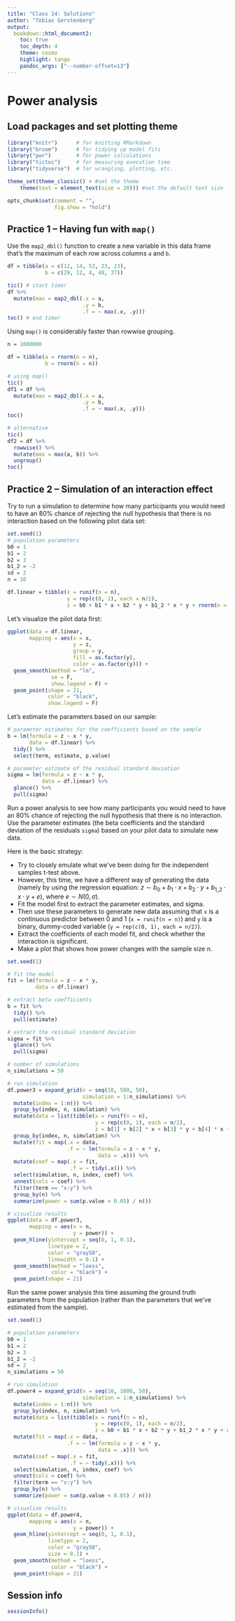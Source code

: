 ```yaml
---
title: "Class 14: Solutions"
author: "Tobias Gerstenberg"
output:
  bookdown::html_document2:
    toc: true
    toc_depth: 4
    theme: cosmo
    highlight: tango
    pandoc_args: ["--number-offset=13"]
---
```


# Power analysis

## Load packages and set plotting theme  

```r
library("knitr")      # for knitting RMarkdown 
library("broom")      # for tidying up model fits
library("pwr")        # for power calculations
library("tictoc")     # for measuring execution time 
library("tidyverse")  # for wrangling, plotting, etc. 
```

```r
theme_set(theme_classic() + #set the theme 
    theme(text = element_text(size = 20))) #set the default text size

opts_chunk$set(comment = "",
               fig.show = "hold")
```

## Practice 1 -- Having fun with `map()`

Use the `map2_dbl()` function to create a new variable in this data frame that's the maximum of each row across columns `a` and `b`. 

```r
df = tibble(a = c(12, 14, 52, 23, 23),
            b = c(29, 12, 4, 48, 37))

tic() # start timer
df %>% 
  mutate(max = map2_dbl(.x = a,
                        .y = b,
                        .f = ~ max(.x, .y)))
toc() # end timer
```

Using `map()` is considerably faster than rowwise grouping. 

```r
n = 1000000

df = tibble(a = rnorm(n = n),
            b = rnorm(n = n))

# using map()
tic() 
df1 = df %>% 
  mutate(max = map2_dbl(.x = a,
                        .y = b,
                        .f = ~ max(.x, .y)))
toc() 

# alternative 
tic()
df2 = df %>%
  rowwise() %>%
  mutate(max = max(a, b)) %>% 
  ungroup()
toc()
```

## Practice 2 -- Simulation of an interaction effect

Try to run a simulation to determine how many participants you would need to have an 80% chance of rejecting the null hypothesis that there is no interaction based on the following pilot data set:  

```r
set.seed(1)
# population parameters 
b0 = 1
b1 = 2
b2 = 3
b1_2 = -2
sd = 2
n = 10 

df.linear = tibble(x = runif(n = n),
                   y = rep(c(0, 1), each = n/2),
                   z = b0 + b1 * x + b2 * y + b1_2 * x * y + rnorm(n = n, sd = sd))
```

Let's visualize the pilot data first: 

```r
ggplot(data = df.linear,
       mapping = aes(x = x,
                     y = z,
                     group = y,
                     fill = as.factor(y),
                     color = as.factor(y))) + 
  geom_smooth(method = "lm",
              se = F,
              show.legend = F) +
  geom_point(shape = 21,
             color = "black",
             show.legend = F)
```

Let's estimate the parameters based on our sample: 

```r
# parameter estimates for the coefficients based on the sample 
b = lm(formula = z ~ x * y,
       data = df.linear) %>% 
  tidy() %>% 
  select(term, estimate, p.value)

# parameter estimate of the residual standard deviation 
sigma = lm(formula = z ~ x * y,
           data = df.linear) %>% 
  glance() %>% 
  pull(sigma)
```

Run a power analysis to see how many participants you would need to have an 80% chance of rejecting the null hypothesis that there is no interaction. Use the parameter estimates (the beta coefficients and the standard deviation of the residuals `sigma`) based on your pilot data to simulate new data. 

Here is the basic strategy: 

- Try to closely emulate what we've been doing for the independent samples t-test above.
- However, this time, we have a different way of generating the data (namely by using the regression equation: $z \sim b_0 + b_1 \cdot x + b_2 \cdot y + b_{1\_2} \cdot x \cdot y + e)$, where $e \sim N(0, \sigma)$.
- Fit the model first to extract the parameter estimates, and sigma. 
- Then use these parameters to generate new data assuming that `x` is a continuous predictor between 0 and 1 (`x = runif(n = n)`) and `y` is a binary, dummy-coded variable (`y = rep(c(0, 1), each = n/2)`).
- Extract the coefficients of each model fit, and check whether the interaction is significant. 
- Make a plot that shows how power changes with the sample size n. 

```r
set.seed(1)

# fit the model 
fit = lm(formula = z ~ x * y,
         data = df.linear)

# extract beta coefficients 
b = fit %>% 
  tidy() %>% 
  pull(estimate)

# extract the residual standard deviation 
sigma = fit %>% 
  glance() %>% 
  pull(sigma)

# number of simulations
n_simulations = 50

# run simulation 
df.power3 = expand_grid(n = seq(10, 500, 50),
                        simulation = 1:n_simulations) %>%
  mutate(index = 1:n()) %>% 
  group_by(index, n, simulation) %>% 
  mutate(data = list(tibble(x = runif(n = n),
                            y = rep(c(0, 1), each = n/2),
                            z = b[1] + b[2] * x + b[3] * y + b[4] * x * y + rnorm(n = n, sd = sigma)))) %>% 
  group_by(index, n, simulation) %>% 
  mutate(fit = map(.x = data, 
                   .f = ~ lm(formula = z ~ x * y,
                             data = .x))) %>% 
  mutate(coef = map(.x = fit,
                    .f = ~ tidy(.x))) %>% 
  select(simulation, n, index, coef) %>% 
  unnest(cols = coef) %>% 
  filter(term == "x:y") %>% 
  group_by(n) %>% 
  summarize(power = sum(p.value < 0.05) / n())

# visualize results
ggplot(data = df.power3, 
       mapping = aes(x = n,
                     y = power)) +
  geom_hline(yintercept = seq(0, 1, 0.1),
             linetype = 2,
             color = "gray50",
             linewidth = 0.1) + 
  geom_smooth(method = "loess",
              color = "black") +
  geom_point(shape = 21)
```

Run the same power analysis this time assuming the ground truth parameters from the population (rather than the parameters that we've estimated from the sample). 

```r
set.seed(1)

# population parameters 
b0 = 1
b1 = 2
b2 = 3
b1_2 = -2
sd = 2
n_simulations = 50

# run simulation 
df.power4 = expand_grid(n = seq(10, 1000, 50),
                        simulation = 1:n_simulations) %>%
  mutate(index = 1:n()) %>% 
  group_by(index, n, simulation) %>% 
  mutate(data = list(tibble(x = runif(n = n),
                            y = rep(c(0, 1), each = n/2),
                            z = b0 + b1 * x + b2 * y + b1_2 * x * y + rnorm(n = n, sd = sd)))) %>% 
  mutate(fit = map(.x = data, 
                   .f = ~ lm(formula = z ~ x * y,
                             data = .x))) %>% 
  mutate(coef = map(.x = fit, 
                    .f = ~ tidy(.x))) %>% 
  select(simulation, n, index, coef) %>% 
  unnest(cols = coef) %>% 
  filter(term == "x:y") %>% 
  group_by(n) %>% 
  summarize(power = sum(p.value < 0.05) / n())

# visualize results
ggplot(data = df.power4, 
       mapping = aes(x = n,
                     y = power)) +
  geom_hline(yintercept = seq(0, 1, 0.1),
             linetype = 2,
             color = "gray50",
             size = 0.1) + 
  geom_smooth(method = "loess",
              color = "black") +
  geom_point(shape = 21)
```

## Session info 

```r
sessionInfo()
```


